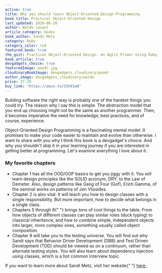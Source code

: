 ```yaml
---
active: true
title: Why you should learn Object-Oriented Design Programming
book_title: Practical Object-Oriented Design
last_updated: 2020-06-20
author: Waldo Lavaut
article_category: books
book_author: Sandi Metz
category: Ruby
category_color: red
featured_book: true
the_gist: Practical Object-Oriented Design. An Agile Primer Using Ruby (POODR) is a programmers tale about how to write object-oriented code
book_article: true
devgadgets_choice: true
featuredImage: poodr.jpg
cloudinaryBookImage: devgadgets_cloudinary/poodr
author_image: devgadgets_cloudinary/waldo
price: 27.29
buy_link: "https://amzn.to/33h91wN"
---
```


<article className="mt-12 text-lg prose max-w-sm md:max-w-none text-cool-gray-500">
<p>
    Building software the right way is probably one of the hardest things you
    could try. The reason why I say this is simple. The abstraction model that
    you end up choosing might not be the same as another programmer. Then, it
    becomes imperative the need for knowledge, best practices, and of course,
    experience.
</p>

<p>
  Object-Oriented Design Programming is a fascinating mental model. It promises
  to make your code easier to maintain and evolve than otherwise. I want to
  share with you why I think this book is a devgadget's choice. And why you
  shouldn't skip it in your learning journey if you are interested in getting
  better at programming. Let's examine everything I love about it.
</p>
<h3>My favorite chapters</h3>

<ul>
<li><span className="text-teal-500 font-semibold">Chapter 1</span> has all the OOD/OOP basics to get you jiggy with it. You will learn design principles like the SOLID acronym, DRY, to the Law of Demeter. Also, design patterns like Gang of Four (Gof), Erich Gamma, of the seminal works on patterns of Jon Vlissides.</li>

<li>
  <span className="text-teal-500 font-semibold">Chapter 2</span> is also vital.
  It will teach you how to design classes with a single responsibility. But more
  important, how to decide what belongs in a single class.
</li>

<li>
  <span className="text-teal-500 font-semibold">Chapters 5 through 8</span>{" "}
  brings tons of cool things to the table. From how objects of different classes
  can play similar roles (duck typing) to classical inheritance, and how to
  combine simple, independent objects into larger, more complex ones, something
  usually called object composition.
</li>

<li><span className="text-teal-500 font-semibold">Chapter 9</span> will take you to the testing universe. You will find out why Sandi says that Behavior Driver Development (DBB) and Test Driven Development (TDD) should be viewed as on a continuum, rather than alternate testing styles. You will also learn about dependency injection using classes, which is a hot common interview topic.</li>
</ul>

<p>
  If you want to learn more about Sandi Metz, visit her website{" "}
  <a
    style={{ textDecoration: "underline", color: "#F47481" }}
    href="https://sandimetz.com/"
    target="\_blank"
    rel="noreferrer"
  >
    here
  </a>
  .
</p>

</article>
